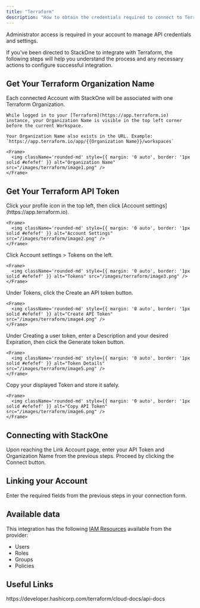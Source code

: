 ```yaml
---
title: "Terraform"
description: "How to obtain the credentials required to connect to Terraform."
---
```



<Note>
  Administrator access is required in your account to manage API credentials and settings.
</Note>

If you've been directed to StackOne to integrate with Terraform, the following steps will help you understand the process and any necessary actions to configure successful integration.

## Get Your Terraform Organization Name

<Steps>
  <Step title="Find Organization Name">
    Each connected Account with StackOne will be associated with one Terraform Organization.  

    While logged in to your [Terraform](https://app.terraform.io) instance, your Organization Name is visible in the top left corner before the current Workspace.

    Your Organization Name also exists in the URL. Example: `https://app.terraform.io/app/{{Organization Name}}/workspaces`

    <Frame>
      <img className='rounded-md' style={{ margin: '0 auto', border: '1px solid #efefef' }} alt="Organization Name" src="/images/terraform/image1.png" />
    </Frame>
  </Step>
</Steps>

## Get Your Terraform API Token

<Steps>
  <Step title="Open Account Settings">
    Click your profile icon in the top left, then click [Account settings](https://app.terraform.io).

    <Frame>
      <img className='rounded-md' style={{ margin: '0 auto', border: '1px solid #efefef' }} alt="Account Settings" src="/images/terraform/image2.png" />
    </Frame>
  </Step>

  <Step title="Navigate to Tokens">
    Click Account settings > Tokens on the left.

    <Frame>
      <img className='rounded-md' style={{ margin: '0 auto', border: '1px solid #efefef' }} alt="Tokens" src="/images/terraform/image3.png" />
    </Frame>
  </Step>

  <Step title="Create API Token">
    Under Tokens, click the Create an API token button.

    <Frame>
      <img className='rounded-md' style={{ margin: '0 auto', border: '1px solid #efefef' }} alt="Create API Token" src="/images/terraform/image4.png" />
    </Frame>
  </Step>

  <Step title="Enter Token Details">
    Under Creating a user token, enter a Description and your desired Expiration, then click the Generate token button.

    <Frame>
      <img className='rounded-md' style={{ margin: '0 auto', border: '1px solid #efefef' }} alt="Token Details" src="/images/terraform/image5.png" />
    </Frame>
  </Step>

  <Step title="Copy API Token">
    Copy your displayed Token and store it safely.

    <Frame>
      <img className='rounded-md' style={{ margin: '0 auto', border: '1px solid #efefef' }} alt="Copy API Token" src="/images/terraform/image6.png" />
    </Frame>
  </Step>
</Steps>

## Connecting with StackOne

<Steps>
  <Step title="Enter API Token and Organization Name">
    Upon reaching the Link Account page, enter your API Token and Organization Name from the previous steps.
  </Step>

  <Step title="Connect">
    Proceed by clicking the Connect button.
  </Step>
</Steps>


## Linking your Account

Enter the required fields from the previous steps in your connection form.

<IntegrationFooter />


## Available data

This integration has the following [IAM Resources](https://docs.stackone.com/reference/iam_list_users) available from the provider:
<ul>
 <li>Users</li>
 <li>Roles</li>
 <li>Groups</li>
 <li>Policies</li>
</ul>


## Useful Links
<Card title="API Reference" icon="link" href="https://developer.hashicorp.com/terraform/cloud-docs/api-docs">
    https://developer.hashicorp.com/terraform/cloud-docs/api-docs
</Card>

